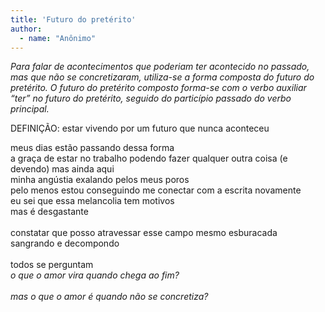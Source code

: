 ```yaml
---
title: 'Futuro do pretérito'
author: 
  - name: "Anônimo"
---
```


*Para falar de acontecimentos que poderiam ter acontecido no passado, mas que não se concretizaram, utiliza-se a forma composta do futuro do pretérito. O futuro do pretérito composto forma-se com o verbo auxiliar “ter” no futuro do pretérito, seguido do particípio passado do verbo principal.*

DEFINIÇÃO: estar vivendo por um futuro que nunca aconteceu

| meus dias estão passando dessa forma
| a graça de estar no trabalho podendo fazer qualquer outra coisa (e devendo) mas ainda aqui 
| minha angústia exalando pelos meus poros
| pelo menos estou conseguindo me conectar com a escrita novamente 
| eu sei que essa melancolia tem motivos
| mas é desgastante
| 
| constatar que posso atravessar esse campo mesmo esburacada
| sangrando e decompondo 
| 
| todos se perguntam
| *o que o amor vira quando chega ao fim?*
| 
| *mas o que o amor é quando não se concretiza?*

